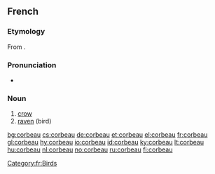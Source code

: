 ==French==

===Etymology===
From {{etyl|la|fr}} {{term|corvus|lang=la}}.

===Pronunciation===
* {{IPA|/kɔʁbo/|lang=fr}}

===Noun===
{{fr-noun|m|x}}

# [[crow]]
# [[raven]] (bird)

[[Category:fr:Birds]]

[[bg:corbeau]]
[[cs:corbeau]]
[[de:corbeau]]
[[et:corbeau]]
[[el:corbeau]]
[[fr:corbeau]]
[[gl:corbeau]]
[[hy:corbeau]]
[[io:corbeau]]
[[id:corbeau]]
[[ky:corbeau]]
[[lt:corbeau]]
[[hu:corbeau]]
[[nl:corbeau]]
[[no:corbeau]]
[[ru:corbeau]]
[[fi:corbeau]]